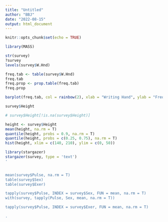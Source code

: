 ```yaml
---
title: "Untitled"
author: "BBJ"
date: "2022-08-15"
output: html_document
---
```


```r
knitr::opts_chunk$set(echo = TRUE)
```


```r

library(MASS)

str(survey)
?survey
levels(survey$W.Hnd)

freq.tab <- table(survey$W.Hnd)
freq.tab
freq.prop <- prop.table(freq.tab)
freq.prop

barplot(freq.tab, col = rainbow(2), xlab = "Writing Hand", ylab = "Frequency", main = "Frequency table of wrting hand")

survey$Height

# survey$Height[!is.na(survey$Height)]

height <- survey$Height
mean(height, na.rm = T)
quantile(height, probs = 0.9, na.rm = T)
quantile(height, probs = c(0.25, 0.75), na.rm = T)
hist(height, xlim = c(140, 210), ylim = c(0, 50))

library(stargazer)
stargazer(survey, type = 'text')
'


mean(survey$Pulse, na.rm = T)
table(survey$Sex)
table(survey$Exer)

tapply(survey$Pulse, INDEX = survey$Sex, FUN = mean, na.rm = T)
with(survey, tapply(Pulse, Sex, mean, na.rm = T))

tapply(survey$Pulse, INDEX = survey$Exer, FUN = mean, na.rm = T)

.


```



```r

```

     
